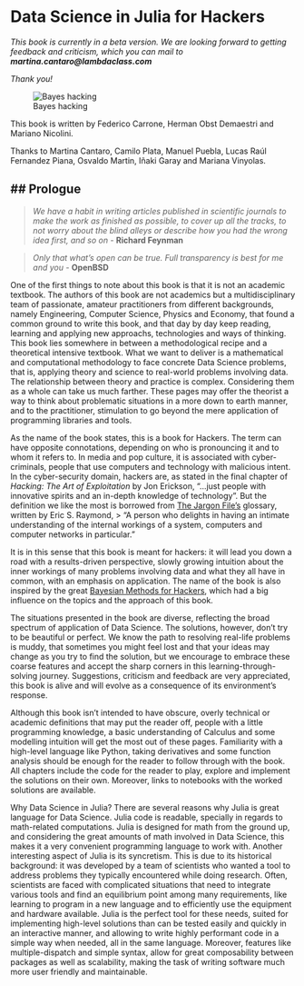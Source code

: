 
# Data Science in Julia for Hackers

*This book is currently in a beta version. We are looking forward to getting feedback and criticism, which you can mail to **martina.cantaro@lambdaclass.com***

*Thank you!*


![Bayes hacking](chapter-1/images/bayes-hacker.png)


This book is written by Federico Carrone, Herman Obst Demaestri and Mariano Nicolini.

Thanks to Martina Cantaro, Camilo Plata, Manuel Puebla, Lucas Raúl Fernandez Piana, Osvaldo Martin, Iñaki Garay and Mariana Vinyolas.

## Prologue
---
>*We have a habit in writing articles published in scientific journals to make the work as finished as possible, to cover up all the tracks, to not worry about the blind alleys or describe how you had the wrong idea first, and so on* - **Richard Feynman**

>*Only that what’s open can be true. Full transparency is best for me and you* - **OpenBSD**

One of the first things to note about this book is that it is not an academic textbook. The authors of this book are not academics but a multidisciplinary team of passionate, amateur practitioners from different backgrounds, namely Engineering, Computer Science, Physics and Economy, that found a common ground to write this book, and that day by day keep reading, learning and applying new approachs, technologies and ways of thinking. 
This book lies somewhere in between a methodological recipe and a theoretical intensive textbook. What we want to deliver is a mathematical and computational methodology to face concrete Data Science problems, that is, applying theory and science to real-world problems involving data. The relationship between theory and practice is complex. Considering them as a whole can take us much farther. These pages may offer the theorist a way to think about problematic situations in a more down to earth manner, and to the practitioner, stimulation to go beyond the mere application of programming libraries and tools.

As the name of the book states, this is a book for Hackers. The term can have opposite connotations, depending on who is pronouncing it and to whom it refers to. 
In media and pop culture, it is associated with cyber-criminals, people that use computers and technology with malicious intent. In the cyber-security domain, hackers are, as stated in the final chapter of *Hacking: The Art of Exploitation* by Jon Erickson, "...just people with innovative spirits and an in-depth knowledge of technology". But the definition we like the most is borrowed from [The Jargon File's](http://www.catb.org/jargon/html/index.html) glossary, written by Eric S. Raymond,
> "A person who delights in having an intimate understanding of the internal workings of a system, computers and computer networks in particular."

It is in this sense that this book is meant for hackers: it will lead you down a road with a results-driven perspective, slowly growing intuition about the inner workings of many problems involving data and what they all have in common, with an emphasis on application. 
The name of the book is also inspired by the great [Bayesian Methods for Hackers](http://camdavidsonpilon.github.io/Probabilistic-Programming-and-Bayesian-Methods-for-Hackers/), which had a big influence on the topics and the approach of this book.

The situations presented in the book are diverse, reflecting the broad spectrum of application of Data Science. The solutions, however, don't try to be beautiful or perfect. We know the path to resolving real-life problems is muddy, that sometimes you might feel lost and that your ideas may change as you try to find the solution, but we encourage to embrace these coarse features and accept the sharp corners in this learning-through-solving journey. Suggestions, criticism and feedback are very appreciated, this book is alive and will evolve as a consequence of its environment's response. 

Although this book isn't intended to have obscure, overly technical or academic definitions that may put the reader off, people with a little programming knowledge, a basic understanding of Calculus and some modelling intuition will get the most out of these pages. Familiarity with a high-level language like Python, taking derivatives and some function analysis should be enough for the reader to follow through with the book.
All chapters include the code for the reader to play, explore and implement the solutions on their own. Moreover, links to notebooks with the worked solutions are available. 

Why Data Science in Julia? There are several reasons why Julia is great language for Data Science. Julia code is readable, specially in regards to math-related computations. Julia is designed for math from the ground up, and considering the great amounts of math involved in Data Science, this  makes it a very convenient programming language to work with.
Another interesting aspect of Julia is its syncretism. This is due to its historical background: it was developed by a team of scientists who wanted a tool to address problems they typically encountered while doing research. Often, scientists are faced with complicated situations that need to integrate various tools and find an equilibrium point among many requirements, like learning to program in a new language and to efficiently use the equipment and hardware available. Julia is the perfect tool for these needs, suited for implementing high-level solutions than can be tested easily and quickly in an interactive manner, and allowing to write highly performant code in a simple way when needed, all in the same language. Moreover, features like multiple-dispatch and simple syntax, allow for great composability between packages as well as scalability, making the task of writing software much more user friendly and maintainable.
